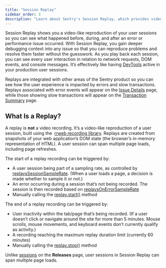 ```yaml
---
title: "Session Replay"
sidebar_order: 3
description: "Learn about Sentry's Session Replay, which provides video-like reproductions of user interactions on a site or web app."
---
```


<Include name="beta-note-session-replay.mdx" />

Session Replay shows you a video-like reproduction of your user sessions so you can see what happened before, during, and after an error or performance issue occurred. With Session Replay, you gain deeper debugging context into any issue so that you can reproduce problems and resolve them faster without the guesswork. As you play back each session, you can see every user interaction in relation to network requests, DOM events, and console messages. It’s effectively like having [DevTools](https://developer.chrome.com/docs/devtools/overview/) active in your production user sessions.

Replays are integrated with other areas of the Sentry product so you can see how the user experience is impacted by errors and slow transactions. Replays associated with error events will appear on the [Issue Details](/product/issues/issue-details/) page, while those showing slow transactions will appear on the [Transaction Summary](/product/performance/transaction-summary/) page.

## What Is a Replay?

A replay is **not** a video recording. It’s a video-like reproduction of a user session, built using the  [rrweb recording library](https://www.rrweb.io/). Replays are created from snapshots of your web application’s DOM state (the browser’s in-memory representation of HTML). A user session can span multiple page loads, including page refreshes.

The start of a replay recording can be triggered by:

- A user session being part of a sampling rate, as controlled by [replaysSessionSampleRate](/platforms/javascript/session-replay/#sampling). (When a user loads a page, a decision is made whether to sample it or not.)
- An error occurring during a session that’s not being recorded. The session is then recorded based on [replaysOnErrorSampleRate](/platforms/javascript/session-replay/#sampling)
- Manually calling the [replay.start()](/platforms/javascript/session-replay/configuration/#start-and-stop-recording) method

The end of a replay recording can be triggered by:

- User inactivity within the tab/page that’s being recorded. (If a user doesn’t click or navigate around the site for more than 5 minutes. Mouse scrolls, mouse movements, and keyboard events don’t currently qualify as activity.)
- A recording reaching the maximum replay duration limit (currently 60 minutes)
- Manually calling the [replay.stop()](/platforms/javascript/session-replay/configuration/#start-and-stop-recording) method


<Note>

Unlike [sessions](/product/releases/health/#session) on the **Releases** page, user sessions in Session Replay can span multiple page loads.

</Note>
